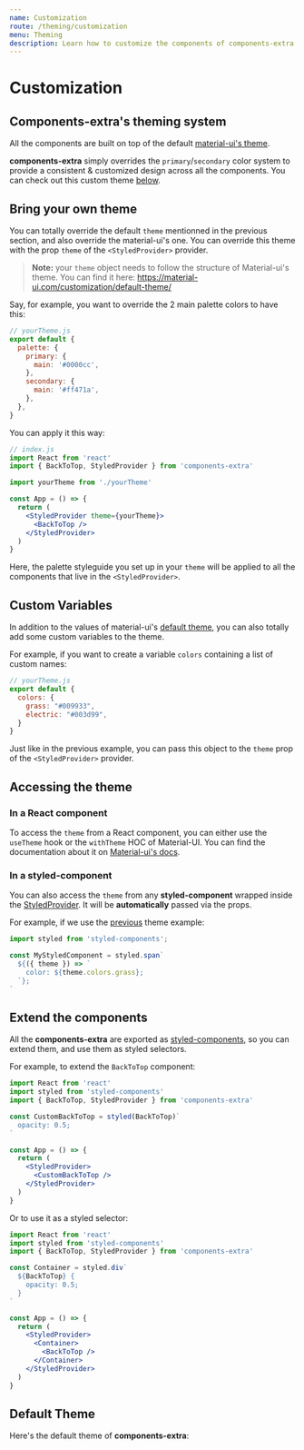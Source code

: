 ```yaml
---
name: Customization
route: /theming/customization
menu: Theming
description: Learn how to customize the components of components-extra.
---
```


# Customization

## Components-extra's theming system

All the components are built on top of the default [material-ui's theme](https://material-ui.com/customization/theming/).

**components-extra** simply overrides the `primary`/`secondary` color system to provide a consistent & customized design across
all the components. You can check out this custom theme [below](/theming/customization#default-theme).

## Bring your own theme

You can totally override the default `theme` mentionned in the previous section, and also override the material-ui's one.
You can override this theme with the prop `theme` of the `<StyledProvider>` provider.

> **Note:** your `theme` object needs to follow the structure of Material-ui's theme. You can find it here: https://material-ui.com/customization/default-theme/

Say, for example, you want to override the 2 main palette colors to have this:

```jsx
// yourTheme.js
export default {
  palette: {
    primary: {
      main: '#0000cc',
    },
    secondary: {
      main: '#ff471a',
    },
  },
}
```

You can apply it this way:

```jsx
// index.js
import React from 'react'
import { BackToTop, StyledProvider } from 'components-extra'

import yourTheme from './yourTheme'

const App = () => {
  return (
    <StyledProvider theme={yourTheme}>
      <BackToTop />
    </StyledProvider>
  )
}
```

Here, the palette styleguide you set up in your `theme` will be applied to all the components that live in the `<StyledProvider>`.

## Custom Variables

In addition to the values of material-ui's [default theme](https://material-ui.com/customization/default-theme/), you can also totally
add some custom variables to the theme.

For example, if you want to create a variable `colors` containing a list of custom names:

```js
// yourTheme.js
export default {
  colors: {
    grass: "#009933",
    electric: "#003d99",
  }
}
```

Just like in the previous example, you can pass this object to the `theme` prop of the `<StyledProvider>` provider.

## Accessing the theme

### In a React component

To access the `theme` from a React component, you can either use the `useTheme` hook or the `withTheme` HOC
of Material-UI. You can find the documentation about it on [Material-ui's docs](https://material-ui.com/styles/advanced/#accessing-the-theme-in-a-component).

### In a styled-component

You can also access the `theme` from any **styled-component** wrapped inside the [StyledProvider](/utils/styled-provider).
It will be **automatically** passed via the props.

For example, if we use the [previous](#custom-variables) theme example:

```jsx
import styled from 'styled-components';

const MyStyledComponent = styled.span`
  ${({ theme }) => `
    color: ${theme.colors.grass};
  `};
`
```

## Extend the components

All the **components-extra** are exported as [styled-components](https://styled-components.com), so you can extend them, and
use them as styled selectors.

For example, to extend the `BackToTop` component:

```jsx
import React from 'react'
import styled from 'styled-components'
import { BackToTop, StyledProvider } from 'components-extra'

const CustomBackToTop = styled(BackToTop)`
  opacity: 0.5;
`

const App = () => {
  return (
    <StyledProvider>
      <CustomBackToTop />
    </StyledProvider>
  )
}
```

Or to use it as a styled selector:

```jsx
import React from 'react'
import styled from 'styled-components'
import { BackToTop, StyledProvider } from 'components-extra'

const Container = styled.div`
  ${BackToTop} {
    opacity: 0.5;
  }
`

const App = () => {
  return (
    <StyledProvider>
      <Container>
        <BackToTop />
      </Container>
    </StyledProvider>
  )
}
```

## Default Theme


Here's the default theme of **components-extra**:

<ThemeView />